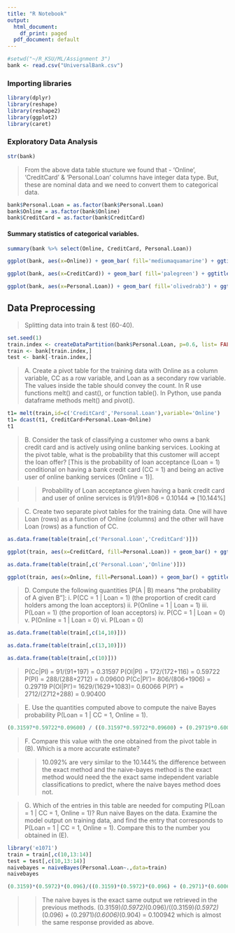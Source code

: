 ---
title: "R Notebook"
output:
  html_document:
    df_print: paged
  pdf_document: default
---
```{r message=FALSE, warning=FALSE}
#setwd("~/R_KSU/ML/Assignment 3")
bank <- read.csv("UniversalBank.csv")
```

### Importing libraries
```{r message=FALSE, warning=FALSE}
library(dplyr)
library(reshape)
library(reshape2)
library(ggplot2)
library(caret)
```

### Exploratory Data Analysis
```{r}
str(bank)
```

> From the above data table stucture we found that - 'Online', 'CreditCard' & 'Personal.Loan' columns have integer data type. But, these are nominal data and we need to convert them to categorical data. 

```{r message=FALSE, warning=FALSE}
bank$Personal.Loan = as.factor(bank$Personal.Loan)
bank$Online = as.factor(bank$Online)
bank$CreditCard = as.factor(bank$CreditCard)
```

#### Summary statistics of categorical variables.

```{r message=FALSE, warning=FALSE}
summary(bank %>% select(Online, CreditCard, Personal.Loan))
```
```{r}
ggplot(bank, aes(x=Online)) + geom_bar( fill='mediumaquamarine') + ggtitle('Ditribution of Online users') + theme_test() + scale_x_discrete(labels=c("No", "Yes")) + geom_text(aes(label=..count..),stat="count", vjust=1)
```

```{r}
ggplot(bank, aes(x=CreditCard)) + geom_bar( fill='palegreen') + ggtitle('Ditribution of Credit Card users') + theme_test() + scale_x_discrete(labels=c("No", "Yes")) + geom_text(aes(label=..count..),stat="count", vjust=1)
```

```{r}
ggplot(bank, aes(x=Personal.Loan)) + geom_bar( fill='olivedrab3') + ggtitle('Ditribution of customers who have opted for Personal.Loan') + theme_test() + scale_x_discrete(labels=c("No", "Yes")) + scale_x_discrete(labels=c("No", "Yes")) + geom_text(aes(label=..count..),stat="count", vjust=1)
```

## Data Preprocessing
> Splitting data into train & test (60-40).

```{r message=FALSE, warning=FALSE}
set.seed(1)
train.index <- createDataPartition(bank$Personal.Loan, p=0.6, list= FALSE)
train <- bank[train.index,]
test <- bank[-train.index,]

```


> A. Create a pivot table for the training data with Online as a column variable, CC as a row variable, and Loan as a secondary row variable. 
The values inside the table should convey the count. In R use functions melt() and cast(), or function table(). In Python, use panda dataframe methods melt()
and pivot().

```{r message=FALSE, warning=FALSE}
t1= melt(train,id=c('CreditCard','Personal.Loan'),variable='Online')
t1= dcast(t1, CreditCard+Personal.Loan~Online)
t1
```


> B. Consider the task of classifying a customer who owns a bank credit card and is actively using online banking services. Looking at the pivot table, what is the probability that this customer will accept the loan offer? [This is the probability of loan acceptance (Loan = 1) conditional on having a bank credit card (CC = 1) and being an active user of online banking services (Online = 1)].


>> Probability of Loan acceptance given having a bank credit card and user of online services is 
                              91/91+806 = 0.10144
                                  => [10.144%]


> C. Create two separate pivot tables for the training data. One will have Loan (rows) as a function of Online (columns) and the other will have Loan (rows) as a function of CC.

```{r message=FALSE, warning=FALSE}
as.data.frame(table(train[,c('Personal.Loan','CreditCard')]))
```
```{r}
ggplot(train, aes(x=CreditCard, fill=Personal.Loan)) + geom_bar() + ggtitle('Ditribution of Credit Card users') + theme_test() + scale_x_discrete(labels=c("No", "Yes")) +scale_fill_discrete(name = "Opted for Personal Loan?", labels = c("No", "Yes")) + geom_text(aes(label=..count..),stat="count", vjust=1)
```


```{r message=FALSE, warning=FALSE}
as.data.frame(table(train[,c('Personal.Loan','Online')]))
```

```{r}
ggplot(train, aes(x=Online, fill=Personal.Loan)) + geom_bar() + ggtitle('Ditribution of Credit Card users') + theme_test() + scale_x_discrete(labels=c("No", "Yes")) +scale_fill_discrete(name = "Opted for Personal Loan?", labels = c("No", "Yes"))+ geom_text(aes(label=..count..),stat="count", vjust=1)
```

> D. Compute the following quantities [P(A | B) means “the probability of A given B”]:
  i. P(CC = 1 | Loan = 1) (the proportion of credit card holders among the        loan acceptors)
  ii. P(Online = 1 | Loan = 1)
  iii. P(Loan = 1) (the proportion of loan acceptors)
  iv. P(CC = 1 | Loan = 0)
  v. P(Online = 1 | Loan = 0)
  vi. P(Loan = 0)

```{r message=FALSE, warning=FALSE}
as.data.frame(table(train[,c(14,10)]))
```

```{r message=FALSE, warning=FALSE}
as.data.frame(table(train[,c(13,10)]))
```

```{r message=FALSE, warning=FALSE}
as.data.frame(table(train[,c(10)]))
```
>
P(Cc|Pl) = 91/(91+197)     = 0.31597
P(Ol|Pl) = 172/(172+116)   = 0.59722
P(Pl)    = 288/(288+2712)  = 0.09600
P(Cc|Pl')= 806/(806+1906)  = 0.29719
P(Ol|Pl')= 1629/(1629+1083)= 0.60066
P(Pl')   = 2712/(2712+288) = 0.90400


> E. Use the quantities computed above to compute the naive Bayes probability P(Loan = 1 | CC = 1,
Online = 1).

```{r message=FALSE, warning=FALSE}
(0.31597*0.59722*0.09600) / ((0.31597*0.59722*0.09600) + (0.29719*0.60066*0.90400))
```


> F. Compare this value with the one obtained from the pivot table in (B). Which is a more accurate
estimate?

>> 10.092% are very similar to the 10.144% the difference between the exact method and the naive-bayes method is the exact method would need the the exact same independent variable classifications to predict, where the naive bayes method does not.


> G. Which of the entries in this table are needed for computing P(Loan = 1 | CC = 1, Online = 1)? Run naive Bayes on the data. 
Examine the model output on training data, and find the entry that corresponds to P(Loan = 1 | CC = 1, Online = 1). 
Compare this to the number you obtained in (E).


```{r message=FALSE, warning=FALSE}
library('e1071')
train = train[,c(10,13:14)]
test = test[,c(10,13:14)]
naivebayes = naiveBayes(Personal.Loan~.,data=train)
naivebayes
```
```{r}
(0.3159)*(0.5972)*(0.096)/((0.3159)*(0.5972)*(0.096) + (0.2971)*(0.6006)*(0.904))
```

>> The naive bayes is the exact same output we retrieved in the previous methods. (0.3159)*(0.5972)*(0.096)/((0.3159)*(0.5972)*(0.096) + (0.2971)*(0.6006)*(0.904) = 0.100942 which is almost the same response provided as above.

